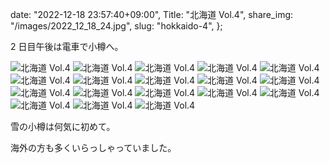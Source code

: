   date: "2022-12-18 23:57:40+09:00",
  Title: "北海道 Vol.4",
  share_img: "/images/2022_12_18_24.jpg",
  slug: "hokkaido-4",
};

2 日目午後は電車で小樽へ。

![北海道 Vol.4](/images/2022_12_18_19.jpg)
![北海道 Vol.4](/images/2022_12_18_20.jpg)
![北海道 Vol.4](/images/2022_12_18_21.jpg)
![北海道 Vol.4](/images/2022_12_18_22.jpg)
![北海道 Vol.4](/images/2022_12_18_23.jpg)
![北海道 Vol.4](/images/2022_12_18_24.jpg)
![北海道 Vol.4](/images/2022_12_18_25.jpg)
![北海道 Vol.4](/images/2022_12_18_26.jpg)
![北海道 Vol.4](/images/2022_12_18_27.jpg)
![北海道 Vol.4](/images/2022_12_18_28.jpg)
![北海道 Vol.4](/images/2022_12_18_29.jpg)
![北海道 Vol.4](/images/2022_12_18_30.jpg)
![北海道 Vol.4](/images/2022_12_18_31.jpg)
![北海道 Vol.4](/images/2022_12_18_32.jpg)
![北海道 Vol.4](/images/2022_12_18_33.jpg)
![北海道 Vol.4](/images/2022_12_18_34.jpg)
![北海道 Vol.4](/images/2022_12_18_35.jpg)
![北海道 Vol.4](/images/2022_12_18_36.jpg)

雪の小樽は何気に初めて。

海外の方も多くいらっしゃっていました。
